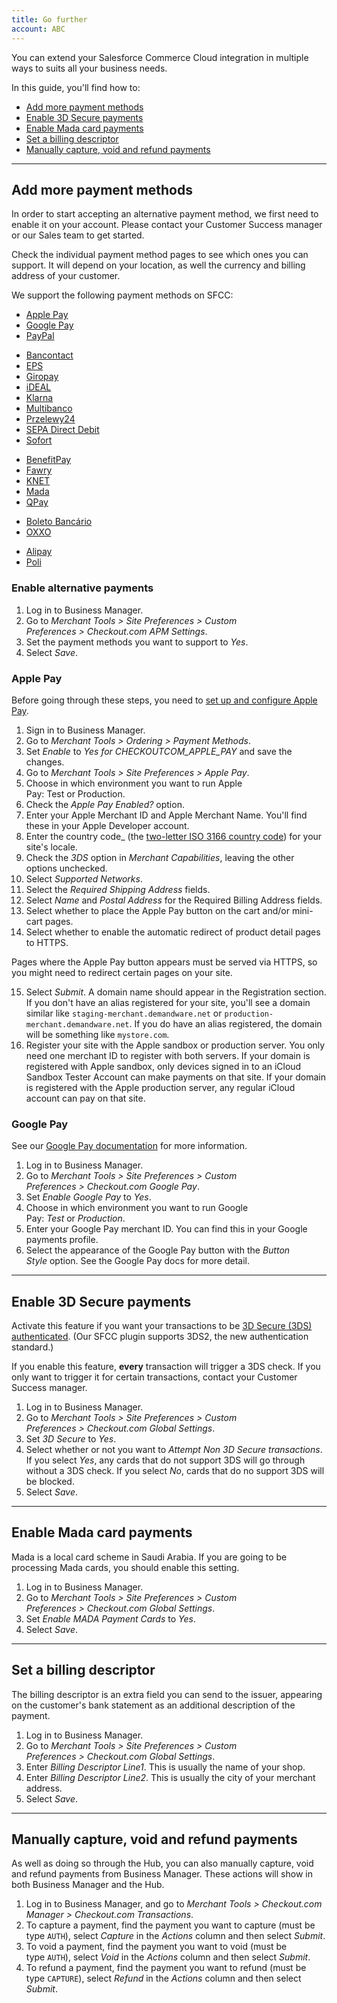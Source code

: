 ```yaml
--- 
title: Go further
account: ABC
---
```


You can extend your Salesforce Commerce Cloud integration in multiple ways to suits all your business needs.

In this guide, you'll find how to:

- [Add more payment methods](#Add_more_payment_methods)
- [Enable 3D Secure payments](#Enable_3D_Secure_payments)
- [Enable Mada card payments](#Enable_Mada_card_payments)
- [Set a billing descriptor](#Set_a_billing_descriptor)
- [Manually capture, void and refund payments](#Manually_capture,_void_and_refund_payments)

---

## Add more payment methods

<TipBox variant="note" title="Before you start">

In order to start accepting an alternative payment method, we first need to enable it on your account. Please contact your Customer Success manager or our <ExternalLink href="https://checkout.com/contact-sales" target="_blank">Sales team</ExternalLink> to get started.

</TipBox>
<TipBox variant="info">

Check the individual payment method pages to see which ones you can support. It will depend on your location, as well the currency and billing address of your customer.

</TipBox>

We support the following payment methods on SFCC:

<Accordion title="International">

- [Apple Pay](/payments/payment-methods/wallets/apple-pay)
- [Google Pay](/payments/payment-methods/wallets/google-pay)
- [PayPal](/payments/payment-methods/wallets/pay-pal)

</Accordion>
<Accordion title="Europe">

- [Bancontact](/payments/payment-methods/cards/bancontact)
- [EPS](/payments/payment-methods/bank-transfers/eps)
- [Giropay](/payments/payment-methods/bank-transfers/giropay)
- [iDEAL](/payments/payment-methods/bank-transfers/i-deal)
- [Klarna](/payments/payment-methods/invoice-and-pay-later/klarna)
- [Multibanco](/payments/payment-methods/cash-and-atm-payment/multibanco)
- [Przelewy24](/payments/payment-methods/bank-transfers/przelewy-24)
- [SEPA Direct Debit](/payments/payment-methods/direct-debit/sepa-direct-debit)
- [Sofort](/payments/payment-methods/bank-transfers/sofort)

</Accordion>
<Accordion title="Middle East and North Africa">

- [BenefitPay](/payments/payment-methods/wallets/benefit-pay)
- [Fawry](/payments/payment-methods/cash-and-atm-payment/fawry)
- [KNET](/payments/payment-methods/cards/knet)
- [Mada](/payments/payment-methods/cards/mada)
- [QPay](/payments/payment-methods/cards/q-pay)

</Accordion>
<Accordion title="Latin America">

- [Boleto Bancário](/payments/payment-methods/cash-and-atm-payment/boleto-bancario)
- [OXXO](/payments/payment-methods/cash-and-atm-payment/oxxo)

</Accordion>
<Accordion title="Asia-Pacific">

- [Alipay](/payments/payment-methods/wallets/alipay)
- [Poli](/payments/payment-methods/bank-transfers/poli)

</Accordion>

### Enable alternative payments

1.  Log in to Business Manager.
2.  Go to _Merchant Tools > Site Preferences > Custom Preferences > Checkout.com APM Settings_.
3.  Set the payment methods you want to support to _Yes_.
4.  Select _Save_.

### Apple Pay

<TipBox variant="info">

Before going through these steps, you need to [set up and configure Apple Pay](/payments/payment-methods/wallets/apple-pay/set-up-apple-pay).

</TipBox>

1. Sign in to Business Manager.
2. Go to _Merchant Tools > Ordering > Payment Methods_.
3. Set _Enable_ to _Yes for CHECKOUTCOM_APPLE_PAY_ and save the changes.
4. Go to _Merchant Tools > Site Preferences > Apple Pay_.
5. Choose in which environment you want to run Apple Pay: Test or Production.
6. Check the _Apple Pay Enabled?_ option.
7. Enter your Apple Merchant ID and Apple Merchant Name. You'll find these in your Apple Developer account.
8. Enter the country code_ (the [two-letter ISO 3166 country code](/resources/codes/country-codes)) for your site's locale.
9. Check the _3DS_ option in _Merchant Capabilities_, leaving the other options unchecked.
10. Select _Supported Networks_.
11. Select the _Required Shipping Address_ fields.
12. Select _Name_ and _Postal Address_ for the Required Billing Address fields.
13. Select whether to place the Apple Pay button on the cart and/or mini-cart pages.
14. Select whether to enable the automatic redirect of product detail pages to HTTPS.

<TipBox variant="info">

Pages where the Apple Pay button appears must be served via HTTPS, so you might need to redirect certain pages on your site.

</TipBox>

15. Select _Submit_. A domain name should appear in the Registration section. If you don't have an alias registered for your site, you'll see a domain similar like `staging-merchant.demandware.net` or `production-merchant.demandware.net`. If you do have an alias registered, the domain will be something like `mystore.com`.
16. Register your site with the Apple sandbox or production server. You only need one merchant ID to register with both servers. If your domain is registered with Apple sandbox, only devices signed in to an <ExternalLink href="https://developer.apple.com/support/app-store-connect/" target="_blank">iCloud Sandbox Tester Account</ExternalLink> can make payments on that site. If your domain is registered with the Apple production server, any regular iCloud account can pay on that site.

### Google Pay

<TipBox variant="info"> 

See our [Google Pay documentation](/payments/payment-methods/wallets/google-pay) for more information.

</TipBox>

1.  Log in to Business Manager.
2.  Go to _Merchant Tools > Site Preferences > Custom Preferences > Checkout.com Google Pay_.
3.  Set _Enable Google Pay_ to _Yes_.
4.  Choose in which environment you want to run Google Pay: _Test_ or _Production_.
5.  Enter your Google Pay merchant ID. You can find this in your Google payments profile.
6.  Select the appearance of the Google Pay button with the _Button Style_ option. See the <ExternalLink href="https://developers.google.com/pay/api/web/guides/brand-guidelines" target="_blank">Google Pay docs</ExternalLink> for more detail.

---

## Enable 3D Secure payments

Activate this feature if you want your transactions to be [3D Secure (3DS) authenticated](/risk-management/3d-secure). (Our SFCC plugin supports 3DS2, the new authentication standard.)

<TipBox variant="note">

If you enable this feature, **every** transaction will trigger a 3DS check. If you only want to trigger it for certain transactions, contact your Customer Success manager.

</TipBox>

1.  Log in to Business Manager.
2.  Go to _Merchant Tools > Site Preferences > Custom Preferences > Checkout.com Global Settings_.
3.  Set _3D Secure_ to _Yes_.
4.  Select whether or not you want to _Attempt Non 3D Secure transactions_. If you select _Yes_, any cards that do not support 3DS will go through without a 3DS check. If you select _No_, cards that do no support 3DS will be blocked.
5.  Select _Save_.

---

## Enable Mada card payments

Mada is a local card scheme in Saudi Arabia. If you are going to be processing Mada cards, you should enable this setting.

1.  Log in to Business Manager.
2.  Go to _Merchant Tools > Site Preferences > Custom Preferences > Checkout.com Global Settings_.
3.  Set _Enable MADA Payment Cards_ to _Yes_.
4.  Select _Save_.

---

## Set a billing descriptor

The billing descriptor is an extra field you can send to the issuer, appearing on the customer's bank statement as an additional description of the payment.

1.  Log in to Business Manager.
2.  Go to _Merchant Tools > Site Preferences > Custom Preferences > Checkout.com Global Settings_.
3.  Enter _Billing Descriptor Line1_. This is usually the name of your shop.
4.  Enter _Billing Descriptor Line2_. This is usually the city of your merchant address.
5.  Select _Save_.

---

## Manually capture, void and refund payments

As well as doing so through the Hub, you can also manually capture, void and refund payments from Business Manager. These actions will show in both Business Manager and the Hub.

1.  Log in to Business Manager, and go to _Merchant Tools > Checkout.com Manager > Checkout.com Transactions_.
2.  To capture a payment, find the payment you want to capture (must be type `AUTH`), select _Capture_ in the _Actions_ column and then select _Submit_.
3.  To void a payment, find the payment you want to void (must be type `AUTH`), select _Void_ in the _Actions_ column and then select _Submit_.
4.  To refund a payment, find the payment you want to refund (must be type `CAPTURE`), select _Refund_ in the _Actions_ column and then select _Submit_.
